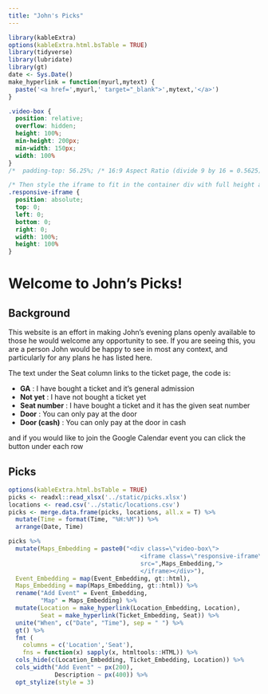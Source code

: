 ```yaml
---
title: "John's Picks"
---
```


```r
library(kableExtra)
options(kableExtra.html.bsTable = TRUE)
library(tidyverse)
library(lubridate)
library(gt)
date <- Sys.Date()
make_hyperlink = function(myurl,mytext) {
  paste('<a href=',myurl,' target="_blank">',mytext,'</a>')
}
```

```css
.video-box {
  position: relative;
  overflow: hidden;
  height: 100%;
  min-height: 200px;
  min-width: 150px;
  width: 100%
}
/*  padding-top: 56.25%; /* 16:9 Aspect Ratio (divide 9 by 16 = 0.5625) */

/* Then style the iframe to fit in the container div with full height and width */
.responsive-iframe {
  position: absolute;
  top: 0;
  left: 0;
  bottom: 0;
  right: 0;
  width: 100%;
  height: 100%
}
```

# Welcome to John's Picks!

## Background

This website is an effort in making John's evening plans openly available to those he would welcome any opportunity to see. If you are seeing this, you are a person John would be happy to see in most any context, and particularly for any plans he has listed here.

The text under the Seat column links to the ticket page, the code is:

- **GA** : I have bought a ticket and it's general admission
- **Not yet** : I have not bought a ticket yet
- **Seat number** : I have bought a ticket and it has the given seat number
- **Door** : You can only pay at the door 
- **Door (cash)** : You can only pay at the door in cash

and if you would like to join the Google Calendar event you can click the button under each row

## Picks

```r
options(kableExtra.html.bsTable = TRUE)
picks <- readxl::read_xlsx('../static/picks.xlsx')
locations <- read.csv('../static/locations.csv')
picks <- merge.data.frame(picks, locations, all.x = T) %>%
  mutate(Time = format(Time, "%H:%M")) %>%
  arrange(Date, Time)

picks %>%
  mutate(Maps_Embedding = paste0("<div class=\"video-box\">
                                     <iframe class=\"responsive-iframe\"
                                     src=",Maps_Embedding,">
                                     </iframe></div>"),
  Event_Embedding = map(Event_Embedding, gt::html),
  Maps_Embedding = map(Maps_Embedding, gt::html)) %>%
  rename("Add Event" = Event_Embedding,
         "Map" = Maps_Embedding) %>%
  mutate(Location = make_hyperlink(Location_Embedding, Location),
         Seat = make_hyperlink(Ticket_Embedding, Seat)) %>%
  unite("When", c("Date", "Time"), sep = " ") %>%
  gt() %>%
  fmt (
    columns = c('Location','Seat'),
    fns = function(x) sapply(x, htmltools::HTML)) %>%
  cols_hide(c(Location_Embedding, Ticket_Embedding, Location)) %>%
  cols_width("Add Event" ~ px(200),
             Description ~ px(400)) %>%
  opt_stylize(style = 3)
                   
```
